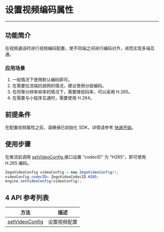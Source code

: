 # 设置视频编码属性

---

## 功能简介

在视频通话时进行视频编码配置，使不同端之间进行编码对齐，进而实现多端互通。

### 应用场景

1. 一般情况下使用默认编码即可。
2. 在需要拉流端抗弱网的情况，建议使用分层编码。
3. 在同等分辨率帧率的情况下，需要降低码率，可以采用 H.265。
4. 在需要与小程序互通时，需要使用 H.264。

## 前提条件

在配置视频属性之前，请确保已初始化 SDK，详情请参考 [快速开始](https://doc-zh.zego.im/article/195)。

## 使用步骤

在推流前调用 [setVideoConfig ](https://doc-zh.zego.im/article/api?doc=Express_Video_SDK_API~Java~class~im-zego-zegoexpress-zego-express-engine#set-video-config) 接口设置 “codecID” 为 “H265”，即可使用 H.265 编码。

```java
ZegoVideoConfig videoConfig = new ZegoVideoConfig();
videoConfig.codecID= ZegoVideoCodecID.H265;
engine.setVideoConfig(videoConfig);
```

## 4 API 参考列表

| 方法 | 描述 |
|-------|--------|
| [setVideoConfig ](https://doc-zh.zego.im/article/api?doc=Express_Video_SDK_API~Java~class~im-zego-zegoexpress-zego-express-engine#set-video-config) | 设置视频配置 |
